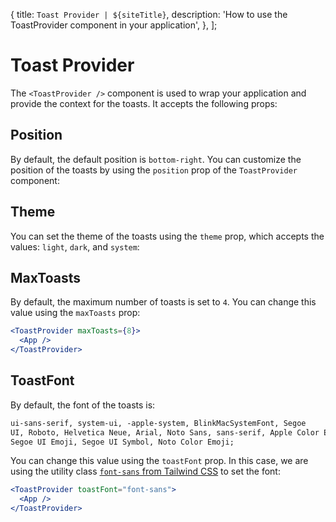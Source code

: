 
  {
    title: `Toast Provider | ${siteTitle}`,
    description: 'How to use the ToastProvider component in your application',
  },
];

# Toast Provider

The `<ToastProvider />` component is used to wrap your application and provide the context for the toasts. It accepts the following props:

## Position

By default, the default position is `bottom-right`. You can customize the position of the toasts by using the `position` prop of the `ToastProvider` component:

<Positions />

## Theme

You can set the theme of the toasts using the `theme` prop, which accepts the values: `light`, `dark`, and `system`:

<Theme />

## MaxToasts

By default, the maximum number of toasts is set to `4`. You can change this value using the `maxToasts` prop:

```jsx
<ToastProvider maxToasts={8}>
  <App />
</ToastProvider>
```

## ToastFont

By default, the font of the toasts is:

```txt
ui-sans-serif, system-ui, -apple-system, BlinkMacSystemFont, Segoe
UI, Roboto, Helvetica Neue, Arial, Noto Sans, sans-serif, Apple Color Emoji,
Segoe UI Emoji, Segoe UI Symbol, Noto Color Emoji;
```

You can change this value using the `toastFont` prop. In this case, we are using the utility class [`font-sans` from Tailwind CSS](https://tailwindcss.com/docs/font-family#setting-the-font-family) to set the font:

```jsx
<ToastProvider toastFont="font-sans">
  <App />
</ToastProvider>
```
